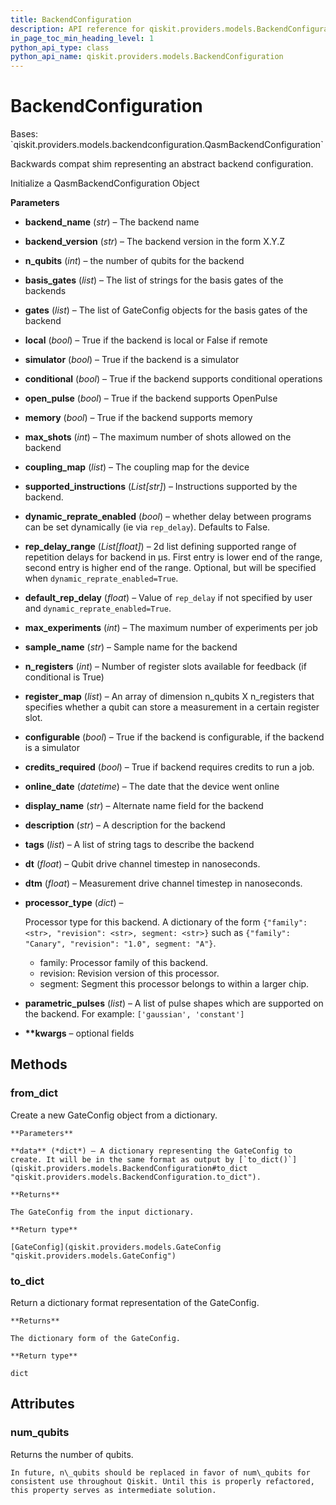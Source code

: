 ```yaml
---
title: BackendConfiguration
description: API reference for qiskit.providers.models.BackendConfiguration
in_page_toc_min_heading_level: 1
python_api_type: class
python_api_name: qiskit.providers.models.BackendConfiguration
---
```


# BackendConfiguration

<Class id="qiskit.providers.models.BackendConfiguration" isDedicatedPage={true} github="https://github.com/qiskit/qiskit/tree/stable/0.19/qiskit/providers/models/backendconfiguration.py" signature="BackendConfiguration(backend_name, backend_version, n_qubits, basis_gates, gates, local, simulator, conditional, open_pulse, memory, max_shots, coupling_map, supported_instructions=None, dynamic_reprate_enabled=False, rep_delay_range=None, default_rep_delay=None, max_experiments=None, sample_name=None, n_registers=None, register_map=None, configurable=None, credits_required=None, online_date=None, display_name=None, description=None, tags=None, dt=None, dtm=None, processor_type=None, parametric_pulses=None, **kwargs)">
  Bases: `qiskit.providers.models.backendconfiguration.QasmBackendConfiguration`

  Backwards compat shim representing an abstract backend configuration.

  Initialize a QasmBackendConfiguration Object

  **Parameters**

  *   **backend\_name** (*str*) – The backend name

  *   **backend\_version** (*str*) – The backend version in the form X.Y.Z

  *   **n\_qubits** (*int*) – the number of qubits for the backend

  *   **basis\_gates** (*list*) – The list of strings for the basis gates of the backends

  *   **gates** (*list*) – The list of GateConfig objects for the basis gates of the backend

  *   **local** (*bool*) – True if the backend is local or False if remote

  *   **simulator** (*bool*) – True if the backend is a simulator

  *   **conditional** (*bool*) – True if the backend supports conditional operations

  *   **open\_pulse** (*bool*) – True if the backend supports OpenPulse

  *   **memory** (*bool*) – True if the backend supports memory

  *   **max\_shots** (*int*) – The maximum number of shots allowed on the backend

  *   **coupling\_map** (*list*) – The coupling map for the device

  *   **supported\_instructions** (*List\[str]*) – Instructions supported by the backend.

  *   **dynamic\_reprate\_enabled** (*bool*) – whether delay between programs can be set dynamically (ie via `rep_delay`). Defaults to False.

  *   **rep\_delay\_range** (*List\[float]*) – 2d list defining supported range of repetition delays for backend in μs. First entry is lower end of the range, second entry is higher end of the range. Optional, but will be specified when `dynamic_reprate_enabled=True`.

  *   **default\_rep\_delay** (*float*) – Value of `rep_delay` if not specified by user and `dynamic_reprate_enabled=True`.

  *   **max\_experiments** (*int*) – The maximum number of experiments per job

  *   **sample\_name** (*str*) – Sample name for the backend

  *   **n\_registers** (*int*) – Number of register slots available for feedback (if conditional is True)

  *   **register\_map** (*list*) – An array of dimension n\_qubits X n\_registers that specifies whether a qubit can store a measurement in a certain register slot.

  *   **configurable** (*bool*) – True if the backend is configurable, if the backend is a simulator

  *   **credits\_required** (*bool*) – True if backend requires credits to run a job.

  *   **online\_date** (*datetime*) – The date that the device went online

  *   **display\_name** (*str*) – Alternate name field for the backend

  *   **description** (*str*) – A description for the backend

  *   **tags** (*list*) – A list of string tags to describe the backend

  *   **dt** (*float*) – Qubit drive channel timestep in nanoseconds.

  *   **dtm** (*float*) – Measurement drive channel timestep in nanoseconds.

  *   **processor\_type** (*dict*) –

      Processor type for this backend. A dictionary of the form `{"family": <str>, "revision": <str>, segment: <str>}` such as `{"family": "Canary", "revision": "1.0", segment: "A"}`.

      *   family: Processor family of this backend.
      *   revision: Revision version of this processor.
      *   segment: Segment this processor belongs to within a larger chip.

  *   **parametric\_pulses** (*list*) – A list of pulse shapes which are supported on the backend. For example: `['gaussian', 'constant']`

  *   **\*\*kwargs** – optional fields

  ## Methods

  ### from\_dict

  <Function id="qiskit.providers.models.BackendConfiguration.from_dict" name="from_dict" signature="classmethod BackendConfiguration.from_dict(data)">
    Create a new GateConfig object from a dictionary.

    **Parameters**

    **data** (*dict*) – A dictionary representing the GateConfig to create. It will be in the same format as output by [`to_dict()`](qiskit.providers.models.BackendConfiguration#to_dict "qiskit.providers.models.BackendConfiguration.to_dict").

    **Returns**

    The GateConfig from the input dictionary.

    **Return type**

    [GateConfig](qiskit.providers.models.GateConfig "qiskit.providers.models.GateConfig")
  </Function>

  ### to\_dict

  <Function id="qiskit.providers.models.BackendConfiguration.to_dict" name="to_dict" signature="BackendConfiguration.to_dict()">
    Return a dictionary format representation of the GateConfig.

    **Returns**

    The dictionary form of the GateConfig.

    **Return type**

    dict
  </Function>

  ## Attributes

  ### num\_qubits

  <Attribute id="qiskit.providers.models.BackendConfiguration.num_qubits" name="num_qubits">
    Returns the number of qubits.

    In future, n\_qubits should be replaced in favor of num\_qubits for consistent use throughout Qiskit. Until this is properly refactored, this property serves as intermediate solution.
  </Attribute>
</Class>

